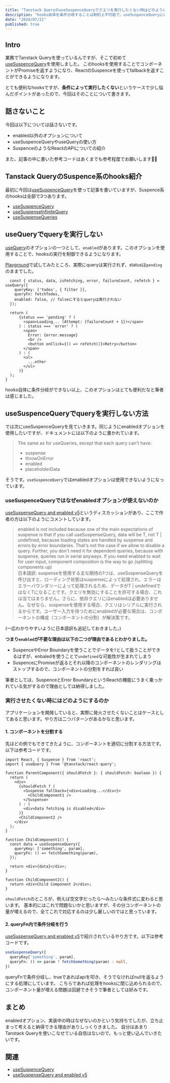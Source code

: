 ```yaml
---
title: "Tanstack QueryのuseSuspenceQueryでクエリを実行したくない時はどのようにするか"
description: "hooks自体を条件分岐することは制約上不可能で、useSuspenceQueryにはuseQueryにはenbaledオプションもありません。ではuseSuspenceQueryではどのようにして実行の制御を行うか。ということについて書きました。"
date: "2024/07/21"
published: true
---
```


## Intro

業務でTanstack Queryを使っているんですが、そこで初めて[useSuspenceQuery](https://tanstack.com/query/latest/docs/framework/react/reference/useSuspenseQuery)を使用しました。
このhooksを使用することでコンポーネントがPromiseを返すようになり、ReactのSuspenceを使ってfallbackを返すことができるようになります。

とても便利なhooksですが、**条件によって実行したくない**というケースで少し悩んだポイントがあったので、今回はそのことについて書きます。

## 話さないこと

今回は以下については話さないです。

- enabled以外のオプションについて
- useSuspenceQueryやuseQueryの使い方
- SuspenceのようなReactのAPIについての紹介

また、記事の中に書いた参考コードはあくまでも参考程度でお願いします🙇‍♂️

## Tanstack QueryのSuspence系のhooks紹介

最初に今回は[useSuspenceQuery](https://tanstack.com/query/latest/docs/framework/react/reference/useSuspenseQuery)を使って記事を書いていますが、Suspence系のhooksは全部で3つあります。 

- [useSuspenceQuery](https://tanstack.com/query/latest/docs/framework/react/reference/useSuspenseQuery) 
- [useSuspenseInfiniteQuery](https://tanstack.com/query/latest/docs/framework/react/reference/useSuspenseInfiniteQuery) 
- [useSuspenseQueries](https://tanstack.com/query/latest/docs/framework/react/reference/useSuspenseQueries)

## useQueryでqueryを実行しない

[useQuery](https://tanstack.com/query/latest/docs/framework/react/reference/useQuery)のオプションの一つとして、`enabled`があります。このオプションを使用することで、hooksの実行を制御できるようになります。

[Playground](https://tanstack.com/query/latest/docs/framework/react/examples/playground)で試してみたところ、実際にqueryは実行されず、statusは`pending`のままでした。

```tsx
  const { status, data, isFetching, error, failureCount, refetch } = useQuery({
    queryKey: ['todos', { filter }],
    queryFn: fetchTodos,
    enabled: false, // falseにするとqueryは実行されない
  });

  return (
      {status === 'pending' ? (
        <span>Loading... (Attempt: {failureCount + 1})</span>
      ) : status === 'error' ? (
        <span>
          Error: {error.message}
          <br />
          <button onClick={() => refetch()}>Retry</button>
        </span>
      ) : (
        <ul>
          ...other
        </ul>
      )}
  );
}
```

hooks自体に条件分岐ができない以上、このオプションはとても便利だなと筆者は感じました。

## useSuspenceQueryでqueryを実行しない方法

では次にuseSuspenceQueryを見ていきます。同じようにenabledオプションを使用したいですが、ドキュメントには以下のように書かれています。

> The same as for useQueries, except that each query can't have:
> - suspense
> - throwOnError
> - enabled
> - placeholderData 

そうです。`useSuspenceQuery`ではenabledオプションは使用できないようになっています。

### useSuspenceQueryではなぜenabledオプションが使えないのか

[useSuspenseQuery and enabled v5](https://github.com/TanStack/query/discussions/6206)というディスカッションがあり、ここで作者の方は以下のようにコメントしています。

> enabled is not included because one of the main expectations of suspense is that if you call useSuspenseQuery, data will be T, not T | undefined, because loading states are handled by suspense and errors by error boundaries. That's not the case if we allow to disable a query. Further, you don't need it for dependent queries, because with suspense, queries run in serial anyways. If you need enabled to wait for user input, component composition is the way to go (splitting components up)
> <br/>
> 日本語訳: suspenseを使用する主な期待の1つは、useSuspenseQueryを呼び出すと、ローディング状態はsuspenseによって処理され、エラーはエラーバウンダリーによって処理されるため、データがT | undefinedではなくTになることです。クエリを無効にすることを許可する場合、これは当てはまりません。さらに、依存クエリにはenabledは必要ありません。なぜなら、suspenseを使用する場合、クエリはシリアルに実行されるからです。ユーザー入力を待つためにenabledが必要な場合は、コンポーネントの構成（コンポーネントの分割）が解決策です。

(一応わかりやすいように日本語訳も追記しておきました。)

**つまり`enabled`が不要な理由は以下の二つが理由であるとわかりました。**

- SuspenceやError Boundaryを使うことでデータを`T`として扱うことができるはずが、enbaledを使うことで`undefined`な可能性が生まれてしまう
- SuspenceにPromiseが返るとそれ以降のコンポーネントのレンダリングはストップするので、コンポーネントの分割をすれば良い

筆者としては、SuspenceとError BoundaryというReactの機能にうまく乗っかれている気がするので理由としては納得しました。

### 実行させたくない時にはどのようにするのか

アプリケーションを開発していると、実際に発火させたくないことはケースとしてあると思います。やり方は二つパターンがあるかなと思います。

#### 1. コンポーネントを分割する

先ほどの例でもできてきたように、コンポーネントを適切に分割する方法です。以下は参考コードです。

```tsx
import React, { Suspense } from 'react';
import { useQuery } from '@tanstack/react-query';

function ParentComponent({ shouldFetch }: { shouldFetch: boolean }) {
  return (
    <div>
      {shouldFetch ? (
        <Suspense fallback={<div>Loading...</div>}>
          <ChildComponent1 />
        </Suspense>
      ) : (
        <div>Data fetching is disabled</div>
      )}
      <ChildComponent2 />
    </div>
  );
}

function ChildComponent1() {
  const data = useSuspenseQuery({
    queryKey: ['something', param],
    queryFn: () => fetchSomething(param),
  });

  return <div>{data}</div>;
}

function ChildComponent2() {
  return <div>Child Component 2</div>;
}
```

`shouldFetch`のところが、例えば空文字だったら〜みたいな条件式に変わると思います。
基本的にはこれで問題ないかと思いますが、その分コンポーネントの量が増えるので、全てこれで対応するのは少し厳しいのではと思っています。

#### 2. queryFn内で条件分岐を行う

[useSuspenseQuery and enabled v5](https://github.com/TanStack/query/discussions/6206)で紹介されているやり方です。以下は参考コードです。

```ts
useSuspenseQuery({
  queryKey['something', param],
  queryFn: () => param ? fetchSomething(param) : null,
})
```

queryFnで条件分岐し、trueであればapiを叩き、そうでなければnullを返るようにする処理にしています。
こちらであれば処理をhooksに閉じ込められるので、コンポーネント量が増える問題は回避できそうで筆者としては好みです。

## まとめ

enabledオプション、実装中の時はなぜないのかという気持ちでしたが、立ち止まって考えると納得できる理由がありしっくりきました。
自分はあまりTanstack Queryを使いこなせている自信はないので、もっと使い込んでいきたいです。

## 関連

- [useSuspenceQuery](https://tanstack.com/query/latest/docs/framework/react/reference/useSuspenseQuery) 
- [useSuspenseQuery and enabled v5](https://github.com/TanStack/query/discussions/6206) 

